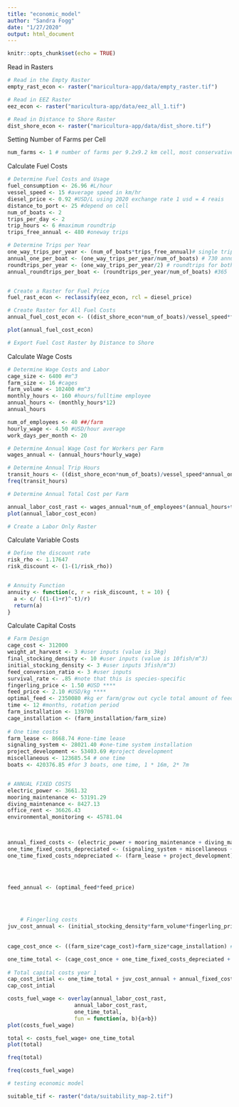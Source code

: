 ```yaml
---
title: "economic_model"
author: "Sandra Fogg"
date: "1/27/2020"
output: html_document
---
```


```r
knitr::opts_chunk$set(echo = TRUE)
```

Read in Rasters
```r
# Read in the Empty Raster
empty_rast_econ <- raster("maricultura-app/data/empty_raster.tif")

# Read in EEZ Raster
eez_econ <- raster("maricultura-app/data/eez_all_1.tif")

# Read in Distance to Shore Raster
dist_shore_econ <- raster("maricultura-app/data/dist_shore.tif")
```

Setting Number of Farms per Cell
```r
num_farms <- 1 # number of farms per 9.2x9.2 km cell, most conservative estimate of 16 cages per/farm (per cell)
```

Calculate Fuel Costs
```r
# Determine Fuel Costs and Usage
fuel_consumption <- 26.96 #L/hour
vessel_speed <- 15 #average speed in km/hr
diesel_price <- 0.92 #USD/L using 2020 exchange rate 1 usd = 4 reais
distance_to_port <- 25 #depend on cell
num_of_boats <- 2
trips_per_day <- 2
trip_hours <- 6 #maximum roundtrip
trips_free_annual <- 480 #oneway trips

# Determine Trips per Year
one_way_trips_per_year <- (num_of_boats*trips_free_annual)# single trips for both boats combined is 1460
annual_one_per_boat <- (one_way_trips_per_year/num_of_boats) # 730 annual trips for one boat
roundtrips_per_year <- (one_way_trips_per_year/2) # roundtrips for both boats combined is 730
annual_roundtrips_per_boat <- (roundtrips_per_year/num_of_boats) #365


# Create a Raster for Fuel Price
fuel_rast_econ <- reclassify(eez_econ, rcl = diesel_price)

# Create Raster for All Fuel Costs
annual_fuel_cost_econ <- ((dist_shore_econ*num_of_boats)/vessel_speed*fuel_consumption*fuel_rast_econ*annual_one_per_boat*num_of_boats)

plot(annual_fuel_cost_econ)

# Export Fuel Cost Raster by Distance to Shore

```

Calculate Wage Costs
```r
# Determine Wage Costs and Labor
cage_size <- 6400 #m^3
farm_size <- 16 #cages
farm_volume <- 102400 #m^3
monthly_hours <- 160 #hours/fulltime employee
annual_hours <- (monthly_hours*12)
annual_hours

num_of_employees <- 40 ##/farm
hourly_wage <- 4.50 #USD/hour average
work_days_per_month <- 20

# Determine Annual Wage Cost for Workers per Farm
wages_annual <- (annual_hours*hourly_wage)

# Determine Annual Trip Hours
transit_hours <- ((dist_shore_econ*num_of_boats)/vessel_speed*annual_one_per_boat*num_of_boats)
freq(transit_hours)

# Determine Annual Total Cost per Farm

annual_labor_cost_rast <- wages_annual*num_of_employees*(annual_hours+transit_hours)
plot(annual_labor_cost_econ)

# Create a Labor Only Raster

```

Calculate Variable Costs
```r
# Define the discount rate
risk_rho <- 1.17647
risk_discount <- (1-(1/risk_rho))


# Annuity Function
annuity <- function(c, r = risk_discount, t = 10) {
  a <- c/ ((1-(1+r)^-t)/r)
  return(a)
}

```


Calculate Capital Costs
```r
# Farm Design
cage_cost <- 312000
weight_at_harvest <- 3 #user inputs (value is 3kg)
final_stocking_density <- 10 #user inputs (value is 10fish/m^3)
initial_stocking_density <- 3 #user inputs 3fish/m^3)
feed_conversion_ratio <- 3 #user inputs
survival_rate <- .85 #note that this is species-specific 
fingerling_price <- 1.50 #USD ****
feed_price <- 2.10 #USD/kg ****
optimal_feed <- 2350080 #kg er farm/grow out cycle total amount of feed 
time <- 12 #months, rotation period 
farm_installation <- 139700
cage_installation <- (farm_installation/farm_size)
  
# One time costs
farm_lease <- 8668.74 #one-time lease
signaling_system <- 28021.40 #one-time system installation
project_development <- 53403.69 #project development
miscellaneous <- 123685.54 # one time
boats <- 420376.85 #for 3 boats, one time, 1 * 16m, 2* 7m


# ANNUAL FIXED COSTS
electric_power <- 3661.32
mooring_maintenance <- 53191.29
diving_maintenance <- 8427.13
office_rent <- 36626.43
environmental_monitoring <- 45781.04



annual_fixed_costs <- (electric_power + mooring_maintenance + diving_maintenance + office_rent + environmental_monitoring) #yearly costs
one_time_fixed_costs_depreciated <- (signaling_system + miscellaneous + boats) # find out how to apply annuity 
one_time_fixed_costs_ndepreciated <- (farm_lease + project_development)




feed_annual <- (optimal_feed*feed_price)

    
 

    # Fingerling costs
juv_cost_annual <- (initial_stocking_density*farm_volume*fingerling_price) #yearly cost
 
    
cage_cost_once <- ((farm_size*cage_cost)+farm_size*cage_installation) # one time #find out how to apply annuity

one_time_total <- (cage_cost_once + one_time_fixed_costs_depreciated + one_time_fixed_costs_ndepreciated)
    
# Total capital costs year 1
cap_cost_intial <- one_time_total + juv_cost_annual + annual_fixed_costs + feed_annual
cap_cost_intial

costs_fuel_wage <- overlay(annual_labor_cost_rast, 
                     annual_labor_cost_rast,
                     one_time_total,
                     fun = function(a, b){a+b})
plot(costs_fuel_wage)

total <- costs_fuel_wage+ one_time_total
plot(total)

freq(total)

freq(costs_fuel_wage)
```


```r
# testing economic model

suitable_tif <- raster("data/suitability_map-2.tif")

```









```r

```

